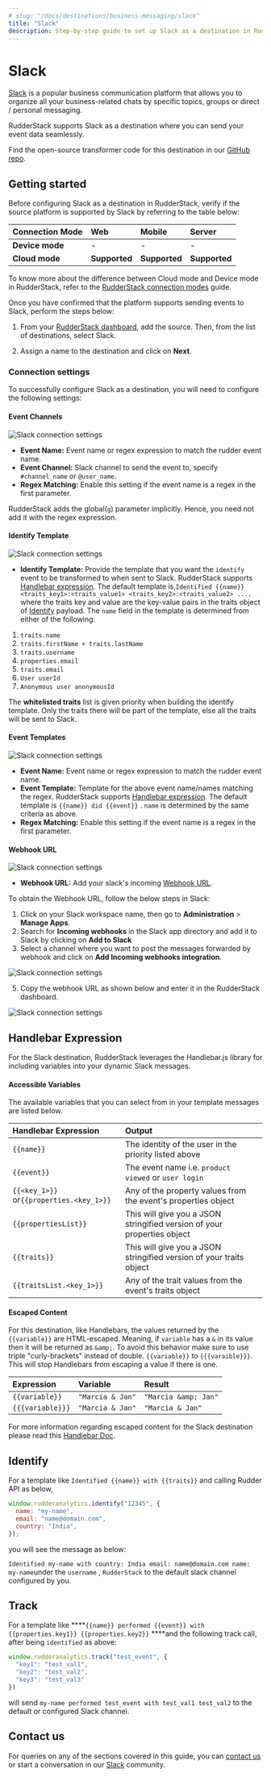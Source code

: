 ```yaml
---
# slug: "/docs/destinations/business-messaging/slack"
title: "Slack"
description: Step-by-step guide to set up Slack as a destination in RudderStack
---
```


# Slack

[Slack](https://slack.com/intl/en-in/) is a popular business communication platform that allows you to organize all your business-related chats by specific topics, groups or direct / personal messaging.

RudderStack supports Slack as a destination where you can send your event data seamlessly.

<div class="successBlock">

 Find the open-source transformer code for this destination in our <a href="https://github.com/rudderlabs/rudder-transformer/tree/master/v0/destinations/slack">GitHub repo</a>.
</div>

## Getting started

Before configuring Slack as a destination in RudderStack, verify if the source platform is supported by Slack by referring to the table below:

| **Connection Mode** | **Web**       | **Mobile**    | **Server**    |
| :------------------ | :------------ | :------------ | :------------ |
| **Device mode**     | -             | -             | -             |
| **Cloud** **mode**  | **Supported** | **Supported** | **Supported** |

<div class="infoBlock">

To know more about the difference between Cloud mode and Device mode in RudderStack, refer to the <a href="https://www.rudderstack.com/docs/rudderstack-cloud/rudderstack-connection-modes/">RudderStack connection modes</a> guide.

</div>

Once you have confirmed that the platform supports sending events to Slack, perform the steps below:

1. From your [RudderStack dashboard](https://app.rudderlabs.com/), add the source. Then, from the list of destinations, select Slack.

2. Assign a name to the destination and click on **Next**.

### Connection settings

To successfully configure Slack as a destination, you will need to configure the following settings:

#### Event Channels

<img src="/assets/event-stream-destinations/slack-settings.png" alt="Slack connection settings" />

- **Event Name:** Event name or regex expression to match the rudder event name.
- **Event Channel:**  Slack channel to send the event to, specify `#channel_name` or `@user_name`.
- **Regex Matching:**  Enable this setting if the event name is a regex in the first parameter.                 

<div class="warningBlock">

RudderStack adds the global\(`g`\) parameter implicitly. Hence, you need not add it with the regex expression.
</div>

#### Identify Template

<img src="/assets/event-stream-destinations/slack-settings4.png" alt="Slack connection settings" />

- **Identify Template:** Provide the template that you want the `identify` event to be transformed to when sent to Slack. RudderStack supports [Handlebar expression](https://handlebarsjs.com/guide/expressions.html). The default template is,`Identified {{name}} <traits_key1>:<traits_value1> <traits_key2>:<traits_value2> ....`
where the traits key and value are the key-value pairs in the traits object of [Identify](https://rudderstack.com/docs/rudderstack-api/api-specification/rudderstack-spec/identify/#sample-payload) payload. The `name` field in the template is determined from either of the following:

1. `traits.name`
2. `traits.firstName + traits.lastName`
3. `traits.username`
4. `properties.email`
5. `traits.email`
6. `User userId`
7. `Anonymous user anonymousId`

<div class="infoBlock">

The <strong>whitelisted traits</strong> list is given priority when building the identify template. Only the traits there will be part of the template, else all the traits will be sent to Slack.
</div>

#### Event Templates

<img src="/assets/event-stream-destinations/slack-settings2.png" alt="Slack connection settings" />

- **Event Name:** Event name or regex expression to match the rudder event name.                                                                     
- **Event Template:** Template for the above event name/names matching the regex. RudderStack supports [Handlebar expression](https://handlebarsjs.com/guide/expressions.html). The default template is `{{name}} did {{event}}` . `name` is determined by the same criteria as above.
- **Regex Matching:**  Enable this setting if the event name is a regex in the first parameter.

#### Webhook URL

<img src="/assets/event-stream-destinations/slack-settings3.png" alt="Slack connection settings" />

- **Webhook URL:** Add your slack's incoming [Webhook URL](https://my.slack.com/services/new/incoming-webhook/).

To obtain the Webhook URL, follow the below steps in Slack:

1. Click on your Slack workspace name, then go to **Administration** > **Manage Apps**.
2. Search for **Incoming webhooks** in the Slack app directory and add it to Slack by clicking on **Add to Slack**
3. Select a channel where you want to post the messages forwarded by webhook and click on **Add Incoming webhooks integration**.

<img src="/assets/event-stream-destinations/choose-channel-slack.png" alt="Slack connection settings" />

5. Copy the webhook URL as shown below and enter it in the RudderStack dashboard.

<img src="/assets/event-stream-destinations/webhook-url-slack.png" alt="Slack connection settings" />

## Handlebar Expression

For the Slack destination, RudderStack leverages the Handlebar.js library for including variables into your dynamic Slack messages.

#### Accessible Variables

The available variables that you can select from in your template messages are listed below.

| Handlebar Expression                     | Output                                                                  |
| :--------------------------------------- | :---------------------------------------------------------------------- |
| `{{name}}`                               | The identity of the user in the priority listed above                   |
| `{{event}}`                              | The event name i.e. `product viewed` or `user login`                    |
| `{{<key_1>}}` or`{{properties.<key_1>}}` | Any of the property values from the event's properties object           |
| `{{propertiesList}}`                     | This will give you a JSON stringified version of your properties object |
| `{{traits}}`                             | This will give you a JSON stringified version of your traits object     |
| `{{traitsList.<key_1>}}`                 | Any of the trait values from the event's traits object                  |

#### Escaped Content

For this destination, like Handlebars, the values returned by the `{{variable}}` are HTML-escaped. Meaning, if `variable` has a `&` in its value then it will be returned as `&amp;`. To avoid this behavior make sure to use triple "curly-brackets" instead of double. `{{variable}}` to `{{{varaible}}}`. This will stop Handlebars from escaping a value if there is one.

| Expression       | Variable         | Result               |
| :--------------- | :--------------- | :------------------- |
| `{{variable}}`   | `"Marcia & Jan"` | `"Marcia &amp; Jan"` |
| `{{{variable}}}` | `"Marcia & Jan"` | `"Marcia & Jan"`     |

For more information regarding escaped content for the Slack destination please read this [Handlebar Doc](https://handlebarsjs.com/guide/expressions.html#html-escaping).

## Identify

For a template like `Identified {{name}} with {{traits}}` and calling Rudder API as below,

```javascript
window.rudderanalytics.identify("12345", {
  name: "my-name",
  email: "name@domain.com",
  country: "India",
});
```

you will see the message as below:

`Identified my-name with country: India email: name@domain.com name: my-name`under the `username` , `RudderStack` to the default slack channel configured by you.

## Track

For a template like \***\*`{{name}} performed {{event}} with {{properties.key1}} {{properties.key2}}` \*\***and the following track call, after being `identified` as above:

```javascript
window.rudderanalytics.track("test_event", {
  "key1": "test_val1",
  "key2": "test_val2",
  "key3": "test_val3"
})
```

will send `my-name performed test_event with test_val1 test_val2` to the default or configured Slack channel.

## Contact us

For queries on any of the sections covered in this guide, you can [contact us](mailto:%20docs@rudderstack.com) or start a conversation in our [Slack](https://rudderstack.com/join-rudderstack-slack-community) community.
